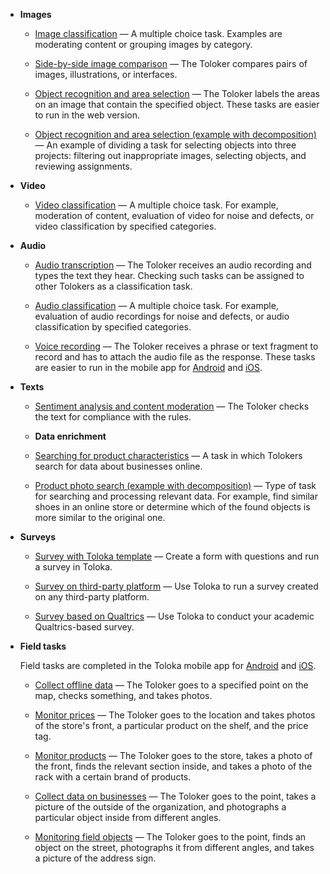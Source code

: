 - **Images**

  - [Image classification](./image-classification) — A multiple choice task. Examples are moderating content or grouping images by category.

  - [Side-by-side image comparison](./side-by-side) — The Toloker compares pairs of images, illustrations, or interfaces.

  - [Object recognition and area selection](./selection) — The Toloker labels the areas on an image that contain the specified object. These tasks are easier to run in the web version.

  - [Object recognition and area selection (example with decomposition)](./image-segmentation-overview) — An example of dividing a task for selecting objects into three projects: filtering out inappropriate images, selecting objects, and reviewing assignments.

- **Video**

  - [Video classification](./video-moderation) — A multiple choice task. For example, moderation of content, evaluation of video for noise and defects, or video classification by specified categories.

- **Audio**

  - [Audio transcription](./transcript-audio) — The Toloker receives an audio recording and types the text they hear. Checking such tasks can be assigned to other Tolokers as a classification task.

  - [Audio classification](./audio-classification) — A multiple choice task. For example, evaluation of audio recordings for noise and defects, or audio classification by specified categories.

  - [Voice recording](./record-audio) — The Toloker receives a phrase or text fragment to record and has to attach the audio file as the response. These tasks are easier to run in the mobile app for [Android](https://play.google.com/store/apps/details?id=com.yandex.toloka.androidapp) and [iOS](https://apps.apple.com/us/app/yandex-toloka/id1282350367).

- **Texts**

  - [Sentiment analysis and content moderation](./content-moderation) — The Toloker checks the text for compliance with the rules.

  - **Data enrichment**

  - [Searching for product characteristics](./internet-search) — A task in which Tolokers search for data about businesses online.

  - [Product photo search (example with decomposition)](./data-collection) — Type of task for searching and processing relevant data. For example, find similar shoes in an online store or determine which of the found objects is more similar to the original one.

- **Surveys**

  - [Survey with Toloka template](./questionnaire-toloka) — Create a form with questions and run a survey in Toloka.

  - [Survey on third-party platform](./questionnaire-other) — Use Toloka to run a survey created on any third-party platform.

  - [Survey based on Qualtrics](./questionnaire-qualtrics) — Use Toloka to conduct your academic Qualtrics-based survey.

- **Field tasks**

  Field tasks are completed in the Toloka mobile app for [Android](https://play.google.com/store/apps/details?id=com.yandex.toloka.androidapp) and [iOS](https://apps.apple.com/us/app/yandex-toloka/id1282350367).

  - [Collect offline data](./walk) — The Toloker goes to a specified point on the map, checks something, and takes photos.

  - [Monitor prices](./price-tag) — The Toloker goes to the location and takes photos of the store's front, a particular product on the shelf, and the price tag.

  - [Monitor products](./audit-of-planogram-of-product-placement-in-store) — The Toloker goes to the store, takes a photo of the front, finds the relevant section inside, and takes a photo of the rack with a certain brand of products.

  - [Collect data on businesses](./monitoring-objects-in-organizations) — The Toloker goes to the point, takes a picture of the outside of the organization, and photographs a particular object inside from different angles.

  - [Monitoring field objects](./monitoring) — The Toloker goes to the point, finds an object on the street, photographs it from different angles, and takes a picture of the address sign.

